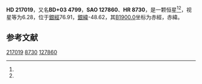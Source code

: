 {{Starbox begin
| name = HD 217019
}}
{{Starbox observe
| epoch = [[J2000.0|J2000.0]]
| constell = {{星座名待查}}<ref name=SIMBAD>{{cite web
 | url=http://simbad.u-strasbg.fr/simbad/sim-id?Ident=HR+8730
 | title =Pulsating variable Star
 | publisher=Centre de Données astronomiques de Strasbourg
 | work=SIMBAD
 | accessdate=2012-07-13}}</ref><ref name=DATA>{{cite web
 | url=http://vizier.u-strasbg.fr/viz-bin/VizieR-5?-out.add=.&-source=5050&-corr=PK=HR&-out.max=9999&HR=8730
 | title=VizieR Detailed Page
 | accessdate=2012-07-13
 | archive-date=2019-02-16
 | archive-url=https://web.archive.org/web/20190216102322/http://vizier.u-strasbg.fr/viz-bin/VizieR-5?-out.add=.&-source=5050&-corr=PK=HR&-out.max=9999&HR=8730
 | dead-url=no
 }}</ref>
| 星官 = 
| ra = {{RA|22|57|32.8}}<ref name=SIMBAD /><ref name=DATA />
| dec = {{DEC|+3|48|37}}<ref name=SIMBAD /><ref name=DATA />
| appmag_v = 6.28<ref name=SIMBAD /><ref name=DATA />
}}
{{Starbox character
| class = K1III<ref name=SIMBAD /><ref name=DATA />
| b-v = 1.12<ref name=SIMBAD /><ref name=DATA />
| u-b = 1.08<ref name=SIMBAD /><ref name=DATA />
| r-i = <ref name=SIMBAD /><ref name=DATA />
| variable = 
}}
{{Starbox astrometry
| radial_v = 1.08
| prop_mo_ra = 11
| parallax = 
| p_error = 
}}
{{Starbox catalog
| names =BD+03 4799，[[SAO星表|SAO]] 127860，[[HD星表|HD]] 217019，[[HR星表|HR]] 8730}}
{{Starbox reference |Simbad=HR+8730}}
{{Starbox end}}

'''HD 217019'''，又名'''BD+03 4799'''，'''SAO 127860'''、'''HR 8730'''，是一颗恒星<ref name=SIMBAD /><ref name=DATA />，视星等为6.28，位于[[銀道座標系|銀經]]76.91，[[銀道座標系|銀緯]]-48.62，其[[B1900.0|B1900.0]]坐标为赤經{{RA|22|52|27.2}}，赤緯{{DEC|+3|-48.62|29}}。

== 参考文献 ==
{{reflist}}

{{star-stub}}

[[Category:HD和HDE天體|217019]]
[[Category:HR天體|8730]]
[[Category:SAO天體|127860]]